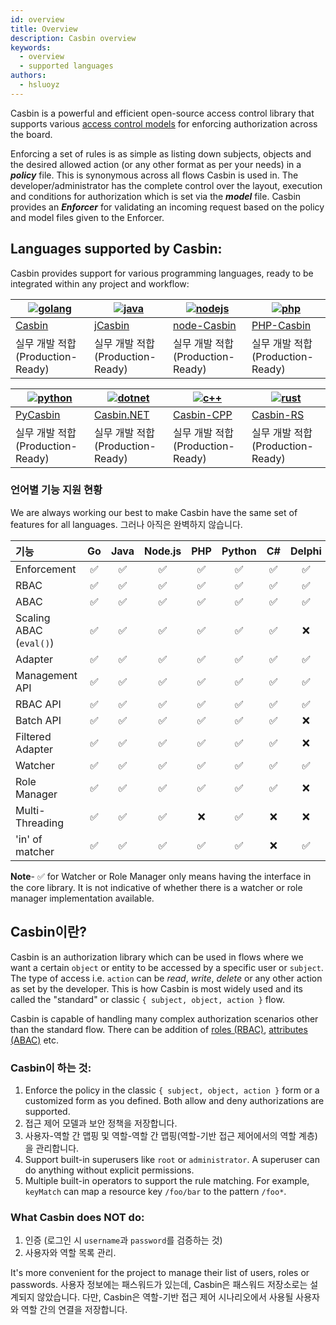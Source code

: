 ```yaml
---
id: overview
title: Overview
description: Casbin overview
keywords:
  - overview
  - supported languages
authors:
  - hsluoyz
---
```


Casbin is a powerful and efficient open-source access control library that supports various [access control models](https://en.wikipedia.org/wiki/Access_control#Access_control_models) for enforcing authorization across the board.

Enforcing a set of rules is as simple as listing down subjects, objects and the desired allowed action (or any other format as per your needs) in a **_policy_** file. This is synonymous across all flows Casbin is used in. The developer/administrator has the complete control over the layout, execution and conditions for authorization which is set via the **_model_** file. Casbin provides an **_Enforcer_** for validating an incoming request based on the policy and model files given to the Enforcer.

## Languages supported by Casbin:

Casbin provides support for various programming languages, ready to be integrated within any project and workflow:

| [![golang](/img/langs/golang.png)](https://github.com/casbin/casbin) | [![java](/img/langs/java.png)](https://github.com/casbin/jcasbin) | [![nodejs](/img/langs/nodejs.png)](https://github.com/casbin/node-casbin) | [![php](/img/langs/php.png)](https://github.com/php-casbin/php-casbin) |
| -------------------------------------------------------------------- | ----------------------------------------------------------------- | ------------------------------------------------------------------------- | ---------------------------------------------------------------------- |
| [Casbin](https://github.com/casbin/casbin)                           | [jCasbin](https://github.com/casbin/jcasbin)                      | [node-Casbin](https://github.com/casbin/node-casbin)                      | [PHP-Casbin](https://github.com/php-casbin/php-casbin)                 |
| 실무 개발 적합(Production-Ready)                                           | 실무 개발 적합(Production-Ready)                                        | 실무 개발 적합(Production-Ready)                                                | 실무 개발 적합(Production-Ready)                                             |

| [![python](/img/langs/python.png)](https://github.com/casbin/pycasbin) | [![dotnet](/img/langs/dotnet.png)](https://github.com/casbin/Casbin.NET) | [![c++](/img/langs/cpp.png)](https://github.com/casbin/casbin-cpp) | [![rust](/img/langs/rust.png)](https://github.com/casbin/casbin-rs) |
| ---------------------------------------------------------------------- | ------------------------------------------------------------------------ | ------------------------------------------------------------------ | ------------------------------------------------------------------- |
| [PyCasbin](https://github.com/casbin/pycasbin)                         | [Casbin.NET](https://github.com/casbin/Casbin.NET)                       | [Casbin-CPP](https://github.com/casbin/casbin-cpp)                 | [Casbin-RS](https://github.com/casbin/casbin-rs)                    |
| 실무 개발 적합(Production-Ready)                                             | 실무 개발 적합(Production-Ready)                                               | 실무 개발 적합(Production-Ready)                                         | 실무 개발 적합(Production-Ready)                                          |

### 언어별 기능 지원 현황

We are always working our best to make Casbin have the same set of features for all languages. 그러나 아직은 완벽하지 않습니다.

| 기능                      | Go | Java | Node.js | PHP | Python | C# | Delphi | Rust | C++ | Lua | Dart | Elixir |
|:----------------------- |:--:|:----:|:-------:|:---:|:------:|:--:|:------:|:----:|:---:|:---:|:----:|:------:|
| Enforcement             | ✅  |  ✅   |    ✅    |  ✅  |   ✅    | ✅  |   ✅    |  ✅   |  ✅  |  ✅  |  ✅   |   ✅    |
| RBAC                    | ✅  |  ✅   |    ✅    |  ✅  |   ✅    | ✅  |   ✅    |  ✅   |  ✅  |  ✅  |  ✅   |   ✅    |
| ABAC                    | ✅  |  ✅   |    ✅    |  ✅  |   ✅    | ✅  |   ✅    |  ✅   |  ✅  |  ✅  |  ✅   |   ✅    |
| Scaling ABAC (`eval()`) | ✅  |  ✅   |    ✅    |  ✅  |   ✅    | ✅  |   ❌    |  ✅   |  ✅  |  ✅  |  ✅   |   ✅    |
| Adapter                 | ✅  |  ✅   |    ✅    |  ✅  |   ✅    | ✅  |   ✅    |  ✅   |  ✅  |  ✅  |  ✅   |   ❌    |
| Management API          | ✅  |  ✅   |    ✅    |  ✅  |   ✅    | ✅  |   ✅    |  ✅   |  ✅  |  ✅  |  ✅   |   ✅    |
| RBAC API                | ✅  |  ✅   |    ✅    |  ✅  |   ✅    | ✅  |   ✅    |  ✅   |  ✅  |  ✅  |  ✅   |   ✅    |
| Batch API               | ✅  |  ✅   |    ✅    |  ✅  |   ✅    | ✅  |   ❌    |  ✅   |  ✅  |  ✅  |  ❌   |   ❌    |
| Filtered Adapter        | ✅  |  ✅   |    ✅    |  ✅  |   ✅    | ✅  |   ❌    |  ✅   |  ✅  |  ✅  |  ❌   |   ❌    |
| Watcher                 | ✅  |  ✅   |    ✅    |  ✅  |   ✅    | ✅  |   ✅    |  ✅   |  ✅  |  ✅  |  ❌   |   ❌    |
| Role Manager            | ✅  |  ✅   |    ✅    |  ✅  |   ✅    | ✅  |   ❌    |  ✅   |  ✅  |  ✅  |  ✅   |   ❌    |
| Multi-Threading         | ✅  |  ✅   |    ✅    |  ❌  |   ✅    | ❌  |   ❌    |  ✅   |  ❌  |  ❌  |  ❌   |   ❌    |
| 'in' of matcher         | ✅  |  ✅   |    ✅    |  ✅  |   ✅    | ❌  |   ✅    |  ❌   |  ❌  |  ❌  |  ✅   |   ✅    |

**Note**- ✅ for Watcher or Role Manager only means having the interface in the core library. It is not indicative of whether there is a watcher or role manager implementation available.

## Casbin이란?

Casbin is an authorization library which can be used in flows where we want a certain `object` or entity to be accessed by a specific user or `subject`. The type of access i.e. `action` can be _read_, _write_, _delete_ or any other action as set by the developer. This is how Casbin is most widely used and its called the "standard" or classic `{ subject, object, action }` flow.

Casbin is capable of handling many complex authorization scenarios other than the standard flow. There can be addition of [roles (RBAC)](/docs/rbac), [attributes (ABAC)](/docs/abac) etc.

### Casbin이 하는 것:

1. Enforce the policy in the classic `{ subject, object, action }` form or a customized form as you defined. Both allow and deny authorizations are supported.
2. 접근 제어 모델과 보안 정책을 저장합니다.
3. 사용자-역할 간 맵핑 및 역할-역할 간 맵핑(역할-기반 접근 제어에서의 역할 계층)을 관리합니다.
4. Support built-in superusers like `root` or `administrator`. A superuser can do anything without explicit permissions.
5. Multiple built-in operators to support the rule matching. For example, `keyMatch` can map a resource key `/foo/bar` to the pattern `/foo*`.

### What Casbin does **NOT** do:

1. 인증 (로그인 시 `username`과 `password`를 검증하는 것)
2. 사용자와 역할 목록 관리.

It's more convenient for the project to manage their list of users, roles or passwords. 사용자 정보에는 패스워드가 있는데, Casbin은 패스워드 저장소로는 설계되지 않았습니다. 다만, Casbin은 역할-기반 접근 제어 시나리오에서 사용될 사용자와 역할 간의 연결을 저장합니다.

